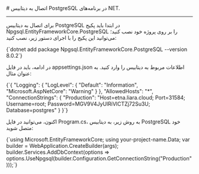 

<Layout>
<Head>
<title>مستندات اتصال به MongoDB در NET. - لیارا</title>
<meta property="og:title" content="مستندات خدمات رایانش ابری لیارا" />
<meta property="og:description" content="مستندات قدم به قدم اتصال به دیتابیس MongoDB در فریم‌ورک DOTNET"  />
</Head>
# اتصال به دیتابیس PostgreSQL در برنامه‌های NET.
<hr className="mb-2" />

برای اتصال به دیتابیس PostgreSQL در ابتدا باید پکیج <Important>Npgsql.EntityFrameworkCore.PostgreSQL</Important> را بر روی پروژه خود نصب کنید؛ می‌توانید این پکیج را با اجرای دستور زیر، نصب کنید:

<div className="h-2" />
    <div dir='ltr'>
    <Highlight className="bash">
        {`dotnet add package Npgsql.EntityFrameworkCore.PostgreSQL --version 8.0.2`}
    </Highlight>
    </div>
<div className="h-2" />

در ادامه، باید در فایل <Important>appsettings.json</Important> اطلاعات مربوط به دیتابیس را وارد کنید. به عنوان مثال:

<div className="h-2" />
    <div dir='ltr'>
    <Highlight className="python">
        {`{
  "Logging": {
    "LogLevel": {
      "Default": "Information",
      "Microsoft.AspNetCore": "Warning"
    }
  },
  "AllowedHosts": "*",
  "ConnectionStrings": {
    "Production": "Host=etna.liara.cloud; Port=31584; Username=root; Password=MGV9V4JyUlRiVlCTZj72Su3U; Database=postgres"
    }
}`}
    </Highlight>
    </div>
<div className="h-2" />


اکنون، می‌توانید در فایل <Important>Program.cs</Important>، به روش زیر، به دیتابیس PostgreSQL خود متصل شوید:

<div className="h-2" />
    <div dir='ltr'>
    <Highlight className="bash">
        {`using Microsoft.EntityFrameworkCore;
using your-project-name.Data;
var builder = WebApplication.CreateBuilder(args);
builder.Services.AddDbContext<your-db-Context>(options =>
  options.UseNpgsql(builder.Configuration.GetConnectionString("Production")));`}
    </Highlight>
    </div>
<div className="h-2" />

</Layout>